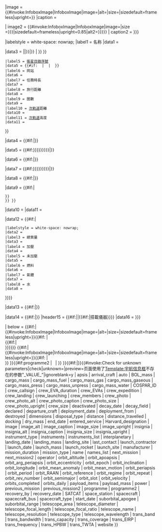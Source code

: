 <includeonly>{{Infobox
|headerstyle = background: #ddf;
|title={{{name|{{PAGENAMEBASE}}}}}

|image = {{#invoke:InfoboxImage|InfoboxImage|image={{{image|}}}|alt={{{image_alt|}}}|size={{{image_size|}}}|sizedefault=frameless|upright={{{image_upright|1.18}}}}}
|caption = {{{image_caption|}}}

| image2 = {{#invoke:InfoboxImage|InfoboxImage|image={{{image2|}}}|size ={{{image2_size|{{{image_width2|}}}}}}|sizedefault=frameless|upright=0.85|alt2={{{image2_alt|{{{alt2|}}}}}}}}
| caption2 = {{{caption2|{{{image_caption2|}}}}}}

|labelstyle = white-space: nowrap;
|label1 = 名称
|data1 = {{{names_list|}}}

|data3 = {{infobox|child=yes
 |headerstyle = background: #ddf;
 |labelstyle = white-space: nowrap;
 |label1 = 任务类型
 |data1 = {{{mission_type|}}}
 |label2 = 运营方
 |data2 = {{{operator|}}}
 |label3 = 哈佛命名
 |data3 = {{{Harvard_designation|}}}
 |label4 = [[国际卫星标识符]]
<!-- Grab COSPAR_ID from Wikidata (P247); link to NASA database if it matches infobox string, otherwise keep infobox string unadorned for cases where several IDs are displayed, e.g [[Apollo 11]] -->
 |data4 = {{#if: {{{COSPAR_ID|}}} | {{#ifeq:{{#property:P247}}|{{{COSPAR_ID}}}|{{cospar|{{#property:P247}}}}|{{{COSPAR_ID}}}}} | {{cospar|{{#property:P247}}}} }}
 |label5 = [[衛星目錄序號]]
 |data5 = {{#if: {{{SATCAT|}}} | {{{SATCAT}}} | {{wd|property|edit@end|P377}} }}
 |label6 = 网站
 |data6 = {{{website|}}}
 |label7 = 任務時長
 |data7 = {{{mission_duration|}}}
 |label8 = 旅行距離
 |data8 = {{{distance_travelled|}}} 
 |label9 = 圈數
 |data9 = {{{orbits_completed|}}}
 |label10 = [[次軌道太空飛行|次軌道]]距離
 |data10 = {{{suborbital_range|}}}
 |label11 = [[次軌道太空飛行|次軌道]]高度
 |data11 = {{{suborbital_apogee|}}}
}}

|data4 = {{#if:{{{spacecraft|}}}{{{spacecraft_type|}}}{{{spacecraft_bus|}}}{{{manufacturer|}}}{{{launch_mass|}}}{{{BOL_mass|}}}{{{landing_mass|}}}{{{dry_mass|}}}{{{payload_mass|}}}{{{dimensions|}}}{{{power|}}}|{{infobox|child=yes
 |headerstyle = background: #ddf;
 |header1= 航天器属性
 |labelstyle = white-space: nowrap;
 |label2 = 航天器
 |data2 = {{{spacecraft|}}}
 |label3 = 航天器类型
 |data3 = {{{spacecraft_type|}}}
 |label4 = [[卫星平台|平台]]
 |data4 = {{{spacecraft_bus|}}}
 |label5 = 制造方
 |data5 = {{{manufacturer|}}}
 |label6 = 發射質量
 |data6 = {{{launch_mass|}}}
 |label7 = {{le|使用壽命|Service life|初運行質量}}
 |data7 = {{{BOL_mass|}}}
 |label8 = 著陸質量
 |data8 = {{{landing_mass|}}}
 |label9 = 無燃料質量
 |data9 = {{{dry_mass|}}}
 |label10 = -{zh-cn:有效载荷;zh-tw:酬載;}-質量
 |data10 = {{{payload_mass|}}}
 |label11 = 尺寸
 |data11 = {{{dimensions|}}}
 |label12 = 功率
 |data12 = {{{power|}}}
}}}}

|data5 = {{#if:{{{space_station|}}}{{{start_date|{{{arrival_craft|{{{departure_craft|{{{end_date|}}}}}}}}}}}}|{{infobox|child=yes
 |headerstyle = background: #ddf;
 |header1 = 駐點
 |labelstyle = white-space: nowrap;
 |label2 = 太空站
 |data2 = {{{space_station|}}}
 |label3 = 开始时间
 |data3 = {{{start_date|}}}
 |label4 = 结束时间
 |data4 = {{{end_date|}}}
 |label5 = 抵達載具
 |data5 = {{{arrival_craft|}}}
 |label6 = 離行載具
 |data6 = {{{departure_craft|}}}
}}}}

|data6 = {{#if:{{{crew_members|}}}{{{crew_launching|}}}{{{crew_landing|}}}{{{crew_callsign|}}}{{{crew_expedition|}}}{{{crew_EVAs|}}}{{{crew_EVA_duration|}}}|{{infobox|child=yes|headerstyle = background: #ddf;|header1=人員
 |labelstyle = white-space: nowrap;
 |label2 = 人數
 |data2 = {{{crew_size|}}}
 |label3 = 乘員
 |data3 = {{{crew_members|}}}
 |label4 = 發射
 |data4 = {{{crew_launching|}}}
 |label5 = 登陸
 |data5 = {{{crew_landing|}}}
 |label6 = 呼号
 |data6 = {{{crew_callsign|}}}
 |label7 = 駐守
 |data7 = {{{crew_expedition|}}}
 |label8 = [[舱外活动]]
 |data8 = {{{crew_EVAs|}}}
 |label9 = [[舱外活动|活動]]時間
 |data9 = {{{crew_EVA_duration|}}}
}}}}

|data7 = {{#if:{{{entered_service|}}}{{{launch_date|{{{launch_rocket|{{{launch_site|{{{launch_contractor|}}}}}}}}}}}}|{{infobox|child=yes|headerstyle = background: #ddf;|header1=任務開始
 |labelstyle = white-space: nowrap;
 |label2 = 發射日期
 |data2 = {{{launch_date|}}}
 |label3 = [[运载火箭|載具]]
 |data3 = {{{launch_rocket|}}}
 |label4 = [[航天发射中心|發射場]]
 |data4 = {{{launch_site|}}}
 |label5 = 承包方
 |data5 = {{{launch_contractor|}}}
 |label6 = 配置地
 |data6 = {{{deployment_from|}}}
 |label7 = 部署日期
 |data7 = {{{deployment_date|}}}
 |label8 = 開始服務
 |data8 = {{{entered_service|}}}
}}}}

|data8 = {{#if:{{{disposal_type|}}}{{{declared|}}}{{{destroyed|}}}{{{deactivated|}}}{{{last_contact|}}}{{{decay_date|}}}{{{landing_date|}}}{{{landing_site|}}}{{{distance|}}}|{{infobox|child=yes|headerstyle = background: #ddf;|header1=任務終止
 |labelstyle = white-space: nowrap;
 |label2 = 丟棄形式
 |data2 = {{{disposal_type|}}}
 |label3 = 声明日期
 |data3 = {{{declared|}}}
 |label4 = 停用日期
 |data4 = {{{deactivated|}}}
 |label5 = 毀損日期
 |data5 = {{{destroyed|}}}
 |label6 = 最後通訊
 |data6 = {{{last_contact|}}}
 |label7 = 回收方
 |data7 = {{{recovery_by|}}}
 |label8 = 回收日期
 |data8 = {{{recovery_date|}}}
 |label9 = {{{decay_field|轨道衰减日}}}
 |data9 = {{{decay_date|}}}
 |label10 = 著陸日期
 |data10 = {{{landing_date|}}}
 |label11 = 著陸地
 |data11 = {{{landing_site|}}}
}}}}

|data9 = {{#if:{{{orbit_reference|}}}{{{orbit_regime|}}}{{{orbit_longitude|}}}{{{orbit_slot|}}}{{{orbit_semimajor|}}}{{{orbit_eccentricity|}}}{{{orbit_altitude|}}}{{{orbit_periapsis|}}}{{{orbit_apoapsis|}}}{{{orbit_inclination|}}}{{{orbit_period|}}}{{{orbit_repeat|}}}{{{orbit_epoch|}}}{{{orbits_daily|}}}|
 {{infobox|child=yes
 |headerstyle = background: #ddf;
 |header1 = 軌道參數
 |labelstyle = white-space: nowrap;
 |label2 = [[参考系]]
 |data2 = {{{orbit_reference|}}}
 |label3 = 軌域
 |data3 = {{{orbit_regime|}}}
 |label4 = 經度
 |data4 = {{{orbit_longitude|}}}
 |label5 = 槽位
 |data5 = {{{orbit_slot|}}}
 |label6 = [[半長軸]]
 |data6 = {{{orbit_semimajor|}}}
 |label7 = [[軌道離心率|離心率]]
 |data7 = {{{orbit_eccentricity|}}}
 |label8 = 高度
 |data8 = {{{orbit_altitude|}}}
 |label9 = [[拱點|近{{{apsis|拱}}}點]]
 |data9 = {{{orbit_periapsis|}}}
 |label10 = [[拱點|遠{{{apsis|拱}}}點]]
 |data10 = {{{orbit_apoapsis|}}}
 |label11 = [[軌道傾角|傾角]]
 |data11 = {{{orbit_inclination|}}}
 |label12 = [[轨道周期|週期]]
 |data12 = {{{orbit_period|}}}
 |label13 = [[升交點黃經|-{zh-hans:升交点经度;zh-hant:升交點黃經;}-]]
 |data13 = {{{orbit_RAAN|}}}
 |label14 = [[近心點幅角|近{{{apsis|心}}}點幅角]]
 |data14 = {{{orbit_arg_periapsis|}}}
 |label15 = [[平近點角]]
 |data15 = {{{orbit_mean_anomaly|}}}
 |label16 = [[平均运动]]
 |data16 = {{{orbit_mean_motion|}}}
 |label17 = 回訪間隔
 |data17 = {{{orbit_repeat|}}}
 |label18 = 速度
 |data18 = {{{orbit_velocity|}}}
 |label19 = [[曆元]]
 |data19 = {{{orbit_epoch|}}}
 |label20 = 公轉數
 |data20 = {{{orbit_rev_number|}}}
 |data21 = {{#if:{{{orbit_apoapsis|}}}{{{orbit_periapsis|}}}{{{orbit_arg_periapsis|}}}|{{#ifeq:{{{apsis}}}||{{red|錯誤：未指定"apsis"（拱點）}}}}}}
 }} }}

|data10 = {{{interplanetary|}}}
|data11 = {{{docking|}}}


|data12 = {{#if:{{{payload_items|}}}{{{cargo_mass|}}}{{{cargo_mass_press|}}}{{{cargo_mass_unpress|}}}{{{cargo_mass_fuel|}}}{{{cargo_mass_gaseous|}}}{{{cargo_mass_water|}}}|{{infobox|child=yes|headerstyle = background: #ddf;
 |header1 = {{#if:{{{payload_items|}}}|运载物|货物}}
 |labelstyle = white-space: nowrap;
 |data2 = {{{payload_items|}}}
 |label3 = 總質量
 |data3 = {{{cargo_mass|}}}
 |label4 = 加壓
 |data4 = {{{cargo_mass_press|}}}
 |label5 = 未加壓
 |data5 = {{{cargo_mass_unpress|}}}
 |label6 = 燃料
 |data6 = {{{cargo_mass_fuel|}}}
 |label7 = 氣體
 |data7 = {{{cargo_mass_gas|}}}
 |label8 = 水
 |data8 = {{{cargo_mass_water|}}}
}}}}


|data13 = {{#if:{{{telescope_type|}}}{{{telescope_diameter|}}}{{{telescope_wavelength|}}}{{{telescope_focal_length|}}}{{{telescope_area|}}}{{{telescope_name|}}}|{{infobox|child=yes|headerstyle = background: #ddf;|header1=主{{{instrument_type|望遠鏡}}}
 |labelstyle = white-space: nowrap;
 |label2 = 名稱
 |data2 = {{{telescope_name|}}}
 |label3 = 类型
 |data3 = {{{telescope_type|}}}
 |label4 = 口徑
 |data4 = {{{telescope_diameter|}}}
 |label5 = [[焦距]]
 |data5 = {{{telescope_focal_length|}}}
 |label6 = [[焦比]]
 |data6 = {{{telescope_focal_ratio|}}} 
 |label7 = 觀測範圍
 |data7 = {{{telescope_area|}}}
 |label8 = 波長
 |data8 = {{{telescope_wavelength|}}}
 |label9 = -{zh-cn:分辨率; zh-hk:解像度; zh-tw:解析度;}-
 |data9 = {{{telescope_resolution|}}}
}}}}

|data14 = {{#if:{{{trans_band|}}}{{{trans_frequency|}}}{{{trans_bandwidth|}}}{{{trans_capacity|}}}{{{trans_coverage|}}}{{{trans_TWTA|}}}{{{trans_EIRP|}}}{{{trans_HPBW|}}}|{{infobox|child=yes|headerstyle = background: #ddf;|header1=轉發器
 |labelstyle = white-space: nowrap;
 |label2 = 頻帶
 |data2 = {{{trans_band|}}}
 |label3 = 頻率
 |data3 = {{{trans_frequency|}}}
 |label4 = 帶寬
 |data4 = {{{trans_bandwidth|}}}
 |label5 = 容量
 |data5 = {{{trans_capacity|}}}
 |label6 = 涵蓋範圍
 |data6 = {{{trans_coverage|}}}
 |label7 = [[行波管]]放大器功率
 |data7 = {{{trans_TWTA|}}}
 |label8 = [[等效全向辐射功率|有效辐射功率]]
 |data8 = {{{trans_EIRP|}}}
 |label9 = {{le|半功率波束寬度|Half power beam width}}
 |data9 = {{{trans_HPBW|}}}
}}}}
|header15 = {{#if:{{{instruments_list|}}}||{{#if:{{{instruments|}}}|搭載儀器}}}}
|data16 = {{{instruments_list|{{{instruments|}}}}}}

| below =
{{#if:{{{insignia|}}}|{{#invoke:InfoboxImage|InfoboxImage|image={{{insignia|}}}|alt={{{insignia_alt|}}}|size={{{insignia_size|}}}|sizedefault=frameless|upright={{{insignia_upright|0.82}}}}}{{#if:{{{insignia_caption|}}}
|<br/>{{{insignia_caption}}}{{#if:{{{crew_photo|}}}|<br/>}}}}}}
{{#if:{{{crew_photo|}}}|{{#invoke:InfoboxImage|InfoboxImage|image={{{crew_photo|}}}|alt={{{crew_photo_alt|}}}|size={{{crew_photo_size|}}}|sizedefault=frameless|upright={{{crew_photo_upright|1}}}}}{{#if:{{{crew_photo_caption|}}}
|<br/>{{{crew_photo_caption}}} }}
}}{{succession links|abovestyle = border-top:1px #aaa solid
| above = {{{programme|}}}
| left = {{{previous_mission|}}}
| right = {{{next_mission|}}}
}}{{#if:programme2 | &nbsp; {{succession links|abovestyle = border-top:1px #aaa solid
| above = {{{programme2|}}}
| left = {{{previous_mission2|}}}
| right = {{{next_mission2|}}}
}} | }} }}{{#if:{{{auto|}}}|{{Orbit}}}}{{#invoke:Check for unknown parameters|check|unknown={{main other|[[Category:使用未知infobox spaceflight参数的页面|_VALUE_{{PAGENAME}}]]}}|preview=页面使用了[[Template:宇航信息框]]不存在的参数"_VALUE_"|ignoreblank=y | apsis | arrival_craft | auto | BOL_mass | cargo_mass | cargo_mass_fuel | cargo_mass_gas | cargo_mass_gaseous | cargo_mass_press | cargo_mass_unpress | cargo_mass_water | COSPAR_ID | crew_callsign | crew_EVA_duration | crew_EVAs | crew_expedition | crew_landing | crew_launching | crew_members | crew_photo | crew_photo_alt | crew_photo_caption | crew_photo_size | crew_photo_upright | crew_size | deactivated | decay_date | decay_field | declared | departure_craft | deployment_date | deployment_from | destroyed | dimensions | disposal_type | distance | distance_travelled | docking | dry_mass | end_date | entered_service | Harvard_designation | image | image_alt | image_caption | image_size | image_upright | insignia | insignia_alt | insignia_caption | insignia_size | insignia_upright | instrument_type | instruments | instruments_list | interplanetary | landing_date | landing_mass | landing_site | last_contact | launch_contractor | launch_date | launch_mass | launch_rocket | launch_site | manufacturer | mission_duration | mission_type | name | names_list | next_mission | next_mission2 | operator | orbit_altitude | orbit_apoapsis | orbit_arg_periapsis | orbit_eccentricity | orbit_epoch | orbit_inclination | orbit_longitude | orbit_mean_anomaly | orbit_mean_motion | orbit_periapsis | orbit_period | orbit_RAAN | orbit_reference | orbit_regime | orbit_repeat | orbit_rev_number | orbit_semimajor | orbit_slot | orbit_velocity | orbits_completed | orbits_daily | payload_items | payload_mass | power | previous_mission | previous_mission2 | programme | programme2 | recovery_by | recovery_date | SATCAT | space_station | spacecraft | spacecraft_bus | spacecraft_type | start_date | suborbital_apogee | suborbital_range | telescope_area | telescope_diameter | telescope_focal_length | telescope_focal_ratio | telescope_name | telescope_resolution | telescope_type | telescope_wavelength | trans_band | trans_bandwidth | trans_capacity | trans_coverage | trans_EIRP | trans_frequency | trans_HPBW | trans_TWTA | website }}</includeonly><noinclude>
{{documentation}}
</noinclude>